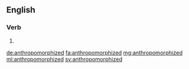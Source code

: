 ==English==

===Verb===
{{head|en}}

# {{en-past of|anthropomorphize}}

[[de:anthropomorphized]]
[[fa:anthropomorphized]]
[[mg:anthropomorphized]]
[[ml:anthropomorphized]]
[[sv:anthropomorphized]]
